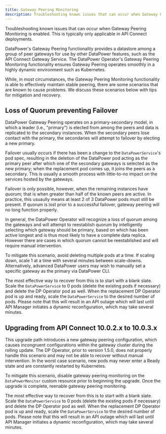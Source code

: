 ```yaml
---
title: Gateway Peering Monitoring
description: Troubleshooting known issues that can occur when Gateway Peering Monitoring is enabled
---
```


<PageDescription>

Troubleshooting known issues that can occur when Gateway Peering Monitoring is enabled. This is typically only applicable in API Connect deployments.

</PageDescription>

DataPower's Gateway Peering functionality provides a datastore among a group of peer gateways for use by other DataPower features, such as the API Connect Gateway Service. The DataPower Operator's Gateway Peering Monitoring functionality ensures Gateway Peering operates smoothly in a highly dynamic environment such as Kubernetes.

While, in most circumstances, the Gateway Peering Monitoring functionality is able to effectively maintain stable peering, there are some scenarios that are known to cause problems. We discuss these scenarios below with tips for mitigation and recovery.


## Loss of Quorum preventing Failover

DataPower Gateway Peering operates on a primary-secondary model, in which a leader (i.e., "primary") is elected from among the peers and data is replicated to the secondary instances. When the secondary peers lose contact with the primary, the secondaries will attempt to failover by electing a new primary.

Failover usually occurs if there has been a change to the `DataPowerService`'s pod spec, resulting in the deletion of the DataPower pod acting as the primary peer after which one of the secondary gateways is selected as the new primary; when the replacement pod comes up, it joins the peers as a secondary. This is usually a smooth process with little-to-no impact on the services hosted by the gateways.

Failover is only possible, however, when the remaining instances have _quorum_; that is when greater than half of the known peers are active. In practice, this usuaully means at least 2 of 3 DataPower pods must still be present. If quorum is lost prior to a successful failover, gateway peering will no long function properly.

In general, the DataPower Operator will recognize a loss of quorum among the gateways and will attempt to reestablish quorum by intelligently selecting which gateway should be primary, based on which has been active longest and is thus most likely to have a complete data replica. However there are cases in which quorum cannot be reestablished and will require manual intervention.

To mitigate this scenario, avoid deleting multiple pods at a time. If scaling down, scale 1 at a time with several minutes between scale-downs. Alternatively, advanced DataPower users may wish to manually set a specific gateway as the primary via DataPower CLI.

<!-- 
  More details about attaching to the CLI?
    sw apiconnect
    co
    gateway-peering-switch-primary <cfg>
 -->

The most effective way to recover from this is to start with a blank slate. Scale the `DataPowerService` to 0 pods (delete the existing pods if necessary) and delete the DP Operator pod as well. When the replacement DP Operator pod is up and ready, scale the `DataPowerService` to the desired number of pods. Please note that this will result in an API outage which will last until API Manager initiates a dynamic reconfiguration, which may take several minutes.

## Upgrading from API Connect 10.0.2.x to 10.0.3.x

This upgrade path introduces a new gateway peering configuration, which causes incongruent configurations within the gateway cluster during the rolling update. The DP Operator, prior to version 1.5.0, does not properly handle this scenario and may not be able to recover without manual intervention. In the worst case scenario, new pods may never enter a Ready state and are constantly restarted by Kubernetes.

To mitigate this scenario, disable gateway peering monitoring on the `DataPowerMonitor` custom resource prior to beginning the upgrade. Once the upgrade is complete, reenable gateway peering monitoring.

The most effective way to recover from this is to start with a blank slate. Scale the `DataPowerService` to 0 pods (delete the existing pods if necessary) and delete the DP Operator pod as well. When the replacement DP Operator pod is up and ready, scale the `DataPowerService` to the desired number of pods. Please note that this will result in an API outage which will last until API Manager initiates a dynamic reconfiguration, which may take several minutes.

<!-- TODO: Custom gateway peering configurations with peer group mode disabled, prior to DP Operator v1.4.0 -->
